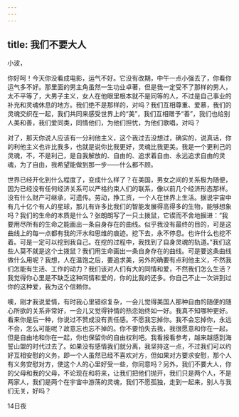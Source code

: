 ```yaml
---
---
---
```

title: 我们不要大人
---

小波，

你好呵！今天你没看成电影，运气不好。它没有改期，中午一点小强去了，你看你运气多不好。那里面的男主角虽然一生功业卓著，但是我一定受不了那样的男人，太不平等了，大男子主义，女人在他眼里根本就不是同等的人，不过是自己事业的补充和灵魂休息的地方。我们绝不是那样的，对吗？我们互相尊重、爱慕，我们的灵魂交织在一起，我们共同来感受世界上的“美”，我们互相赠予“善”，我们也给别人美和善，我们爱同类，同情他们，为他们担忧，为他们歌唱，对吗？

对了，那天你说人应该有一分利他主义，这个我过去没想过，确实的，说真话，你的利他主义也许比我多，也就是说你比我更好，灵魂比我更美。我是一个更利己的灵魂，不，不是利己，是自我解放的、自由的、追求着自由、永远追求自由的灵魂，为了自由，我希望能做到那一步——什么都不顾。

世界已经开化到什么程度了，变成什么样了？在美国，男女之间的关系极为随便，因为已经没有任何经济关系可以严格约束人们的联系，像以前几个经济形态那样。没有什么财产可继承，可遗传。劳动，挣工资，一个人在世界上生活。据说宇宙中有几十亿个有人的星球，那儿有许多比我们的智能发展得高得多的生物，能够想象吗？我们的生命的本质是什么？张朗朗写了一只土拨鼠，它锲而不舍地掘进：“我要用尽所有的生命之能画出一条自身存在的曲线。似乎我没有最终的目的，可是这曲线上的每一点都有我的汗水和思维的痕迹。挖下去，永不停息。也许什么也挖不着。可是一定可以挖到我自己。在挖的过程中，我找到了自身灵魂的轨道。”我们这些人莫不就是这个土拨鼠？我们用生命画出一条自身存在的曲线。可是要这条曲线做什么用呢？我想，人在温饱之后，要追求美，另外的确要有点利他主义，不然我们怎能有生活、工作的动力？我们该对人们有大的同情和爱，不然我们怎么生活？我觉得你心里是不缺乏这种同情和爱的，你的比我的还多。你自己不止一次讲到过你的这种爱，我为这个信赖你。

噢，刚才我说爱情，有时我心里错综复杂，一会儿觉得美国人那种自由的随便的随心所欲的关系非常好，一会儿又觉得钟情的热恋始终如一好。我真不知哪种更好。看来你是后一种，你说过不赞成没有责任感。不愿我忘掉你。我不会忘掉你，永远不会，怎么可能呢？故意忘也忘不掉的。你不要怕失去我，我很愿意和你在一起，但是自由地和你在一起，你也保留你的自由权利吧。我看报看参考，越来越感到海誓山盟的时代过去了。如果没有感情我们就分离，我坚持这一点，不过我们可以约好互相安慰的义务，即一个人虽然已经不喜欢对方，但如果对方要求安慰，那个人有义务安慰对方，使这个人的心里好受一些，你同意吗？另外，我们不要大人，你的父母和我的父母，不论现在和将来，让我们把他们抛开，我们只是两个人，不是两家人，我们是两个在宇宙中游荡的灵魂，我们不愿孤独，走到一起来，别人与我们无关，好吗？

14日夜